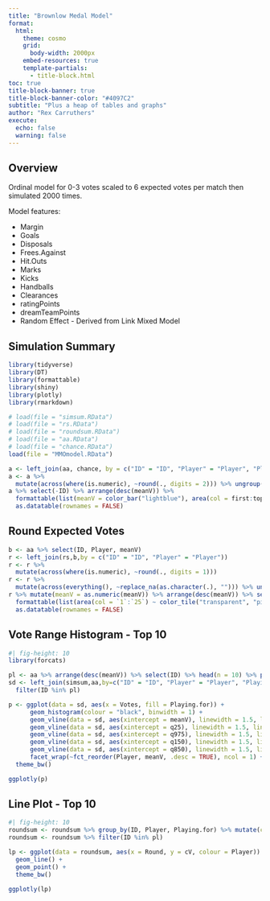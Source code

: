 ---
title: "Brownlow Medal Model"
format: 
  html:
    theme: cosmo
    grid:
      body-width: 2000px
    embed-resources: true
    template-partials: 
      - title-block.html
toc: true
title-block-banner: true
title-block-banner-color: "#4097C2"
subtitle: "Plus a heap of tables and graphs"
author: "Rex Carruthers"
execute:
  echo: false
  warning: false
---

## Overview

Ordinal model for 0-3 votes scaled to 6 expected votes per match then simulated 2000 times.

Model features:

  - Margin
  - Goals
  - Disposals
  - Frees.Against
  - Hit.Outs
  - Marks
  - Kicks
  - Handballs
  - Clearances
  - ratingPoints
  - dreamTeamPoints
  - Random Effect - Derived from Link Mixed Model

## Simulation Summary

```{r}
library(tidyverse)
library(DT)
library(formattable)
library(shiny)
library(plotly)
library(rmarkdown)

# load(file = "simsum.RData")
# load(file = "rs.RData")
# load(file = "roundsum.RData")
# load(file = "aa.RData")
# load(file = "chance.RData")
load(file = "MMOmodel.RData")
```

```{r}
a <- left_join(aa, chance, by = c("ID" = "ID", "Player" = "Player", "Playing.for" = "Playing.for"))
a <- a %>%
  mutate(across(where(is.numeric), ~round(., digits = 2))) %>% ungroup()
a %>% select(-ID) %>% arrange(desc(meanV)) %>%
  formattable(list(meanV = color_bar("lightblue"), area(col = first:topten) ~ color_tile("transparent", "green"))) %>%
  as.datatable(rownames = FALSE)
```

## Round Expected Votes

```{r}
b <- aa %>% select(ID, Player, meanV)
r <- left_join(rs,b,by = c("ID" = "ID", "Player" = "Player"))
r <- r %>%
  mutate(across(where(is.numeric), ~round(., digits = 1)))
r <- r %>%
  mutate(across(everything(), ~replace_na(as.character(.), ""))) %>% ungroup()
r %>% mutate(meanV = as.numeric(meanV)) %>% arrange(desc(meanV)) %>% select(-ID, -meanV) %>%
  formattable(list(area(col = `1`:`25`) ~ color_tile("transparent", "pink"))) %>%
  as.datatable(rownames = FALSE)
```
## Vote Range Histogram - Top 10

```{r}
#| fig-height: 10
library(forcats)

pl <- aa %>% arrange(desc(meanV)) %>% select(ID) %>% head(n = 10) %>% pull()
sd <- left_join(simsum,aa,by=c("ID" = "ID", "Player" = "Player", "Playing.for" = "Playing.for")) %>%
  filter(ID %in% pl)

p <- ggplot(data = sd, aes(x = Votes, fill = Playing.for)) +
      geom_histogram(colour = "black", binwidth = 1) +
      geom_vline(data = sd, aes(xintercept = meanV), linewidth = 1.5, linetype = "dashed", colour = "red") +
      geom_vline(data = sd, aes(xintercept = q25), linewidth = 1.5, linetype = "dashed", colour = "yellow") +
      geom_vline(data = sd, aes(xintercept = q975), linewidth = 1.5, linetype = "dashed", colour = "yellow") +
      geom_vline(data = sd, aes(xintercept = q150), linewidth = 1.5, linetype = "dashed", colour = "orange") +
      geom_vline(data = sd, aes(xintercept = q850), linewidth = 1.5, linetype = "dashed", colour = "orange") +
      facet_wrap(~fct_reorder(Player, meanV, .desc = TRUE), ncol = 1) +
  theme_bw()

ggplotly(p)
```

## Line Plot - Top 10

```{r}
#| fig-height: 10
roundsum <- roundsum %>% group_by(ID, Player, Playing.for) %>% mutate(cV = cumsum(mExpSV))
roundsum <- roundsum %>% filter(ID %in% pl)

lp <- ggplot(data = roundsum, aes(x = Round, y = cV, colour = Player)) +
  geom_line() +
  geom_point() +
  theme_bw()

ggplotly(lp)
```

